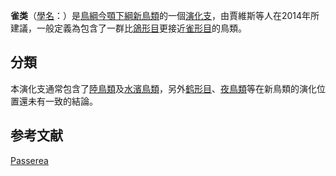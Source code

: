 {{不是|雀形目}}
{{Automatic taxobox
|taxon=Passerea
|authority=Jarvis et al., 2014
|subdivision ranks=演化支
|subdivision=
*[[鹤形目|鹤形目]] Gruiformes
*[[水滨鸟类|水滨鸟类]] Aequorlitornithes
*[[望外鸟类|望外鸟类]] Inopinaves
}}
'''雀类'''（[[學名|學名]]：{{lang|la|Passerea}}）是[[鳥綱|鳥綱]][[今顎下綱|今顎下綱]][[新鳥類|新鳥類]]的一個[[演化支|演化支]]，由賈維斯等人在2014年所建議，一般定義為包含了一群比[[鴿形目|鴿形目]]更接近[[雀形目|雀形目]]的鳥類。{{r|Jarvis2014}}

==分類==
本演化支通常包含了[[陸鳥類|陸鳥類]]及[[水濱鳥類|水濱鳥類]]，另外[[鹤形目|鹤形目]]、[[夜鳥類|夜鳥類]]等在新鳥類的演化位置還未有一致的結論。{{r|Jarvis2014|Yuri|Kimball|ReddyKimball2017|ReddyKimball2017|HoudeBraun2019|Kuhl}}

==参考文献==
{{reflist|refs=
<ref name=Jarvis2014>{{cite journal|last1=Jarvis|first1=E. D.|last2=Mirarab|first2=S.|last3=Aberer|first3=A. J.|title=Whole-genome analyses resolve early branches in the tree of life of modern birds|journal=Science|date=2014|volume=346|issue=6215|pages=1320–1331|doi=10.1126/science.1253451|url=http://www.sciencemag.org/content/346/6215/1320.abstract|display-authors=etal|pmid=25504713|pmc=4405904|bibcode=2014Sci...346.1320J|access-date=2021-04-25|archive-date=2015-09-24|archive-url=https://web.archive.org/web/20150924170848/http://www.sciencemag.org/content/346/6215/1320.abstract|dead-url=no}}</ref>
<ref name=Yuri>{{cite journal | last1 = Yuri | first1 = T. | display-authors = etal   | year = 2013 | title = Parsimony and Model-Based Analyses of Indels in Avian Nuclear Genes Reveal Congruent and Incongruent Phylogenetic Signals | journal = Biology | volume = 2 | issue = 1| pages = 419–444 | doi = 10.3390/biology2010419 | pmid=24832669 | pmc=4009869}}</ref>
<ref name=Kimball>Kimball, R.T. ''et al.'' (2013) Identifying localized biases in large datasets: A case study using the Avian Tree of Life. ''Mol Phylogenet Evol''. doi:10.1016/j.ympev.2013.05.029</ref>
<ref name="ReddyKimball2017">{{cite journal|last1=Reddy|first1=Sushma|last2=Kimball|first2=Rebecca T.|last3=Pandey|first3=Akanksha|last4=Hosner|first4=Peter A.|last5=Braun|first5=Michael J.|last6=Hackett|first6=Shannon J.|last7=Han|first7=Kin-Lan|last8=Harshman|first8=John|last9=Huddleston|first9=Christopher J.|last10=Kingston|first10=Sarah|last11=Marks|first11=Ben D.|last12=Miglia|first12=Kathleen J.|last13=Moore|first13=William S.|last14=Sheldon|first14=Frederick H.|last15=Witt|first15=Christopher C.|last16=Yuri|first16=Tamaki|last17=Braun|first17=Edward L.|title=Why Do Phylogenomic Data Sets Yield Conflicting Trees? Data Type Influences the Avian Tree of Life more than Taxon Sampling|journal=Systematic Biology|volume=66|issue=5|year=2017|pages=857–879|issn=1063-5157|doi=10.1093/sysbio/syx041|pmid=28369655}}</ref>
<ref name="HoudeBraun2019">{{cite journal|last1=Houde|first1=Peter|last2=Braun|first2=Edward L.|last3=Narula|first3=Nitish|last4=Minjares|first4=Uriel|last5=Mirarab|first5=Siavash|title=Phylogenetic Signal of Indels and the Neoavian Radiation|journal=Diversity|volume=11|issue=7|year=2019|pages=108|issn=1424-2818|doi=10.3390/d11070108}}</ref>
<ref name="Kuhl">H Kuhl, C Frankl-Vilches, A Bakker, G Mayr, G Nikolaus, S T Boerno, S Klages, B Timmermann, M Gahr (2020) [https://academic.oup.com/mbe/advance-article/doi/10.1093/molbev/msaa191/5891114 An unbiased molecular approach using 3’UTRs resolves the avian family-level tree of life] {{Wayback|url=https://academic.oup.com/mbe/advance-article/doi/10.1093/molbev/msaa191/5891114 |date=20201101065117 }}. ''Molecular Biology and Evolution''. https://doi.org/10.1093/molbev/msaa191 {{Wayback|url=https://doi.org/10.1093/molbev/msaa191 |date=20210323010810 }}</ref> 
}}

{{taxonbar}}

[[Category:新鸟类|Passerea]]
